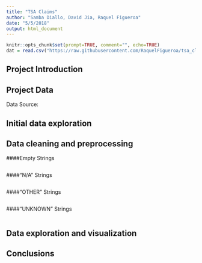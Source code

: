 ```yaml
---
title: "TSA Claims"
author: "Samba Diallo, David Jia, Raquel Figueroa"
date: "5/5/2018"
output: html_document
---
```


```r
knitr::opts_chunk$set(prompt=TRUE, comment="", echo=TRUE)
dat = read.csv("https://raw.githubusercontent.com/RaquelFigueroa/tsa_claims/master/tsa_claims.csv")

```

## Project Introduction



## Project Data


Data Source: 

## Initial data exploration



## Data cleaning and preprocessing


####Empty Strings
```r

```
        

####"N/A" Strings
```r

```


####"OTHER" Strings
```r

```

####"UNKNOWN" Strings
```r

```

## Data exploration and visualization

## Conclusions
